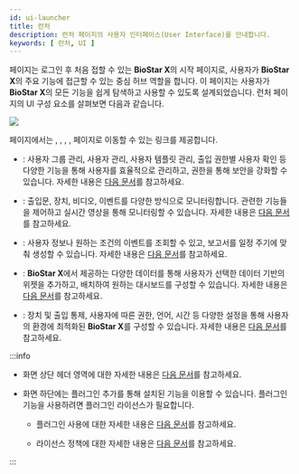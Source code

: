 ```yaml
---
id: ui-launcher
title: 런처
description: 런처 페이지의 사용자 인터페이스(User Interface)를 안내합니다.
keywords: [ 런처, UI ]
---
```


<Cmd sid='shell.header.launcher' /> 페이지는 로그인 후 처음 접할 수 있는 **BioStar X**의 시작 페이지로, 사용자가 **BioStar X**의 주요 기능에 접근할 수 있는 중심 허브 역할을 합니다. 이 페이지는 사용자가 **BioStar X**의 모든 기능을 쉽게 탐색하고 사용할 수 있도록 설계되었습니다. 런처 페이지의 UI 구성 요소를 살펴보면 다음과 같습니다.

<Image src='/img/biostarx-launcher.png' className='none' />

<Cmd sid='shell.header.launcher' /> 페이지에서는 <Cmd sid='shell.header.user' />, <Cmd sid='shell.header.arena' />, <Cmd sid='shell.header.data' />, <Cmd sid='shell.header.dashboard' />, <Cmd sid='shell.header.setting' /> 페이지로 이동할 수 있는 링크를 제공합니다.

* <Cmd sid='shell.header.user' />: 사용자 그룹 관리, 사용자 관리, 사용자 템플릿 관리, 출입 권한별 사용자 확인 등 다양한 기능을 통해 사용자를 효율적으로 관리하고, 권한을 통해 보안을 강화할 수 있습니다. 자세한 내용은 [다음 문서](how-to-guide-user)를 참고하세요.

* <Cmd sid='shell.header.arena' />: 출입문, 장치, 비디오, 이벤트를 다양한 방식으로 모니터링합니다. 관련한 기능들을 제어하고 실시간 영상을 통해 모니터링할 수 있습니다. 자세한 내용은 [다음 문서](how-to-guide-monitoring)를 참고하세요.

* <Cmd sid='shell.header.data' />: 사용자 정보나 원하는 조건의 이벤트를 조회할 수 있고, 보고서를 일정 주기에 맞춰 생성할 수 있습니다. 자세한 내용은 [다음 문서](how-to-guide-data)를 참고하세요.

* <Cmd sid='shell.header.dashboard' />: **BioStar X**에서 제공하는 다양한 데이터를 통해 사용자가 선택한 데이터 기반의 위젯을 추가하고, 배치하여 원하는 대시보드를 구성할 수 있습니다. 자세한 내용은 [다음 문서](how-to-guide-dashboard)를 참고하세요.

* <Cmd sid='shell.header.setting' />: 장치 및 출입 통제, 사용자에 따른 권한, 언어, 시간 등 다양한 설정을 통해 사용자의 환경에 최적화된 **BioStar X**를 구성할 수 있습니다. 자세한 내용은 [다음 문서](how-to-guide-settings)를 참고하세요.

:::info

* 화면 상단 헤더 영역에 대한 자세한 내용은 [다음 문서](ui-common)를 참고하세요.

* 화면 하단에는 플러그인 추가를 통해 설치된 기능을 이용할 수 있습니다. 플러그인 기능을 사용하려면 플러그인 라이선스가 필요합니다. 

  - 플러그인 사용에 대한 자세한 내용은 [다음 문서](plugins)를 참고하세요.

  - 라이선스 정책에 대한 자세한 내용은 [다음 문서](licensing)를 참고하세요.

:::